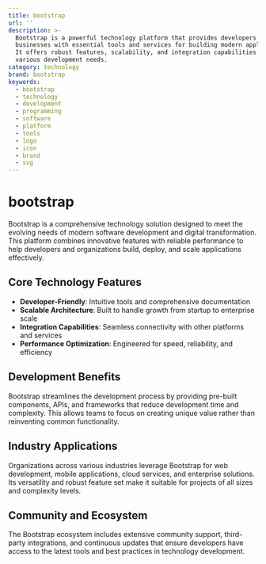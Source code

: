 ```yaml
---
title: bootstrap
url: ''
description: >-
  Bootstrap is a powerful technology platform that provides developers and
  businesses with essential tools and services for building modern applications.
  It offers robust features, scalability, and integration capabilities for
  various development needs.
category: technology
brand: bootstrap
keywords:
  - bootstrap
  - technology
  - development
  - programming
  - software
  - platform
  - tools
  - logo
  - icon
  - brand
  - svg
---
```


# bootstrap

Bootstrap is a comprehensive technology solution designed to meet the evolving needs of modern software development and digital transformation. This platform combines innovative features with reliable performance to help developers and organizations build, deploy, and scale applications effectively.

## Core Technology Features

- **Developer-Friendly**: Intuitive tools and comprehensive documentation
- **Scalable Architecture**: Built to handle growth from startup to enterprise scale
- **Integration Capabilities**: Seamless connectivity with other platforms and services
- **Performance Optimization**: Engineered for speed, reliability, and efficiency

## Development Benefits

Bootstrap streamlines the development process by providing pre-built components, APIs, and frameworks that reduce development time and complexity. This allows teams to focus on creating unique value rather than reinventing common functionality.

## Industry Applications

Organizations across various industries leverage Bootstrap for web development, mobile applications, cloud services, and enterprise solutions. Its versatility and robust feature set make it suitable for projects of all sizes and complexity levels.

## Community and Ecosystem

The Bootstrap ecosystem includes extensive community support, third-party integrations, and continuous updates that ensure developers have access to the latest tools and best practices in technology development.

